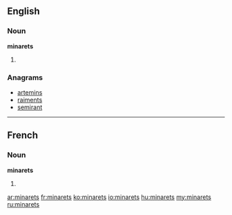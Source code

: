 ==English==

===Noun===
'''minarets'''

# {{plural of|minaret}}

===Anagrams===
* [[artemins#English|artemins]]
* [[raiments#English|raiments]]
* [[semirant#English|semirant]]

----

==French==

===Noun===
'''minarets''' {{m}}

# {{plural of|minaret|lang=fr}}

[[ar:minarets]]
[[fr:minarets]]
[[ko:minarets]]
[[io:minarets]]
[[hu:minarets]]
[[my:minarets]]
[[ru:minarets]]